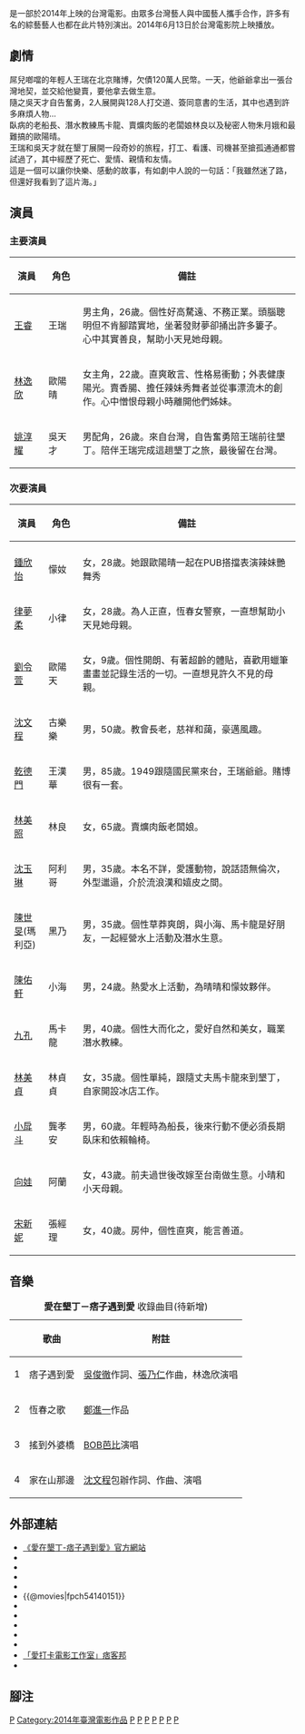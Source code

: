 {{Infobox film
|片名         = 愛在墾丁－痞子遇到愛
|電影原名     = '''''Peace in Love'''''
|圖像         = 
|圖像說明     = 電影海報
|alt          = Theatrical release poster depicting the protagonist, Ralph, along with various video game characters
|導演         = [[李典勇|李典勇]]、[[黃朝亮|黃朝亮]]<ref name="ctimes-20140702000704-260112"/>
|監製         = [[李典勇|李典勇]]<ref name="ctimes-20140702000704-260112">{{cite news | url = http://www.chinatimes.com/newspapers/20140702000704-260112 | title = 乾德門親切喊孫子 王睿笑像髒話 | date = 2014年7月2日 | author = 陳亭均 | location = 台北 | publisher = [[中國時報|中國時報]] | accessdate = 2014年7月6日 | archive-date = 2014年8月5日 | archive-url = https://web.archive.org/web/20140805100950/http://www.chinatimes.com/newspapers/20140702000704-260112 | dead-url = no }}</ref>
|統籌         = 王芝方
|編劇         = [[李典勇|李典勇]]、[[楊靚姝|楊靚姝]]、[[陳承祥|陳承祥]]、[[沁嵐|沁嵐]]
|主演         = [[林逸欣|林逸欣]]、[[王睿|王睿]]、[[姚淳耀|姚淳耀]]
|分級         = [[電影分級制度|普遍級]]
|副標題       = 
|配樂         = 
|主題曲       = [[林逸欣|林逸欣]]《痞子遇到愛》
|片頭曲       = 
|片尾曲       = 
|製片商       = {{flagicon|TWN}}[[愛打卡國際娛樂有限公司|愛打卡國際娛樂有限公司]]
|發行商       = {{flagicon|TWN}}[[威視股份有限公司|威視股份有限公司]]
|上映日期     = {{flagicon|TWN}}2014年6月13日
|攝影         = [[馮信華|馮信華]]
|剪輯         = [[顧曉芸|顧曉芸]]
|片長         = 113分鐘
|產地         = {{TWN}}
|語言         = [[台語|台語]]、[[國語|國語]]
|預算         = 
|票房         = 1,200萬元<ref name="ctimes-20140702000704-260112"/>
|中國大陸片名 = 
|香港片名     = 
|台灣片名     = 痞子遇到愛
|新馬片名     = 
|官方網站     = {{facebook|peaceinlove2014|愛在墾丁-痞子遇到愛}}

|imdb_id      = 
}}
{{engname|《愛在墾丁-痞子遇到愛》|Peace In Love}}是一部於2014年上映的台灣電影。由眾多台灣藝人與中國藝人攜手合作，許多有名的綜藝藝人也都在此片特別演出。2014年6月13日於台灣電影院上映播放。

==劇情==
屌兒啷噹的年輕人王瑞在北京賭博，欠債120萬人民幣。一天，他爺爺拿出一張台灣地契，並交給他變賣，要他拿去做生意。<br>
隨之吳天才自告奮勇，2人展開與128人打交道、簽同意書的生活，其中也遇到許多麻煩人物...<br>
臥病的老船長、潛水教練馬卡龍、賣爌肉飯的老闆娘林良以及秘密人物朱月娥和最難搞的歐陽晴。<br>
王瑞和吳天才就在墾丁展開一段奇妙的旅程，打工、看護、司機甚至搶孤通通都嘗試過了，其中經歷了死亡、愛情、親情和友情。<br>
這是一個可以讓你快樂、感動的故事，有如劇中人說的一句話：「我雖然迷了路，但還好我看到了這片海。」<br>

== 演員 ==
=== 主要演員 ===
{| border="2" cellpadding="4" cellspacing="1" style="background: #f9f9f9;font-size:90%; border: 1px #aaa solid; border-collapse: collapse;"
|- bgcolor="#B0C4DE" align="center"
!width=12%|演員
!width=12%|角色
!備註
|-align=center 
|[[王睿_(演員)|王睿]]
|王瑞
|style="text-align: left;"|男主角，26歲。個性好高騖遠、不務正業。頭腦聰明但不肯腳踏實地，坐著發財夢卻捅出許多簍子。心中其實善良，幫助小天見她母親。

|-align=center 
|[[林逸欣|林逸欣]]
|歐陽晴
|style="text-align: left;"|女主角，22歲。直爽敢言、性格易衝動；外表健康陽光。賣香腸、擔任辣妹秀舞者並從事漂流木的創作。心中憎恨母親小時離開他們姊妹。

|-align=center 
|[[姚淳耀|姚淳耀]]
|吳天才
|style="text-align: left;"|男配角，26歲。來自台灣，自告奮勇陪王瑞前往墾丁。陪伴王瑞完成這趟墾丁之旅，最後留在台灣。

|}

=== 次要演員 ===
{| border="2" cellpadding="4" cellspacing="1" style="background: #f9f9f9;font-size:90%; border: 1px #aaa solid; border-collapse: collapse;"
|- bgcolor="#B0C4DE" align="center"
!width=12%|演員
!width=12%|角色
!備註
|-align=center 
|-align=center 
|[[鍾欣怡|鍾欣怡]]
|懞奻
|style="text-align: left;"|女，28歲。她跟歐陽晴一起在PUB搭擋表演辣妹艷舞秀

|-align=center 
|[[律夢柔|律夢柔]]
|小律
|style="text-align: left;"|女，28歲。為人正直，恆春女警察，一直想幫助小天見她母親。

|-align=center 
|[[劉令萱|劉令萱]]	
|歐陽天
|style="text-align: left;"|女，9歲。個性開朗、有著超齡的體貼，喜歡用蠟筆畫畫並記錄生活的一切。一直想見許久不見的母親。

|-align=center 
|[[沈文程|沈文程]]
|古樂樂 
|style="text-align: left;"|男，50歲。教會長老，慈祥和藹，豪邁風趣。

|-align=center 
|[[乾德門|乾德門]]
|王漢華
|style="text-align: left;"|男，85歲。1949跟隨國民黨來台，王瑞爺爺。賭博很有一套。

|-align=center 
|[[林美照|林美照]]
|林良
|style="text-align: left;"|女，65歲。賣爌肉飯老闆娘。

|-align=center 
|[[沈玉琳|沈玉琳]]
|阿利哥
|style="text-align: left;"|男，35歲。本名不詳，愛護動物，說話語無倫次，外型邋遢，介於流浪漢和嬉皮之間。

|-align=center 
|[[陳世旻|陳世旻]](瑪利亞)
|黑乃
|style="text-align: left;"|男，35歲。個性草莽爽朗，與小海、馬卡龍是好朋友，一起經營水上活動及潛水生意。

|-align=center 
|[[陳佑軒|陳佑軒]]
|小海
|style="text-align: left;"|男，24歲。熱愛水上活動，為晴晴和懞奻夥伴。

|-align=center 
|[[九孔_(藝人)|九孔]]
|馬卡龍
|style="text-align: left;"|男，40歲。個性大而化之，愛好自然和美女，職業潛水教練。

|-align=center 
|[[林美貞|林美貞]]
|林貞貞
|style="text-align: left;"|女，35歲。個性單純，跟隨丈夫馬卡龍來到墾丁，自家開設冰店工作。

|-align=center 
|[[小戽斗|小戽斗]]
|龔孝安
|style="text-align: left;"|男，60歲。年輕時為船長，後來行動不便必須長期臥床和依賴輪椅。
	
|-align=center 
|[[向娃|向娃]]
|阿蘭
|style="text-align: left;"|女，43歲。前夫過世後改嫁至台南做生意。小晴和小天母親。

|-align=center 
|[[宋新妮|宋新妮]]
|張經理
|style="text-align: left;"|女，40歲。房仲，個性直爽，能言善道。

|}

== 音樂 ==
{| class="wikitable"

|+ '''愛在墾丁－痞子遇到愛''' 收錄曲目(待新增)
|-
!  !! 歌曲 !! 附註
|-
| 1 || 痞子遇到愛 ||[[吳俊徹|吳俊徹]]作詞、[[張乃仁|張乃仁]]作曲，林逸欣演唱
|-
| 2 || 恆春之歌 || [[鄭進一|鄭進一]]作品
|-
| 3 || 搖到外婆橋 || [[BOB芭比|BOB芭比]]演唱
|-
| 4 || 家在山那邊 ||[[沈文程|沈文程]]包辦作詞、作曲、演唱

|}

== 外部連結 ==
{{Wikiquote}}
<!-- 此處禁止加入任何非官方成立的部落格、論壇和討論區等網站 -->
* [https://web.archive.org/web/20140701123330/http://www.peaceinlove.tw/ 《愛在墾丁-痞子遇到愛》官方網站]
* {{youtube|mfHCQi52Cbc|《愛在墾丁-痞子遇到愛》電影預告}}
* {{facebook|peaceinlove2014|《愛在墾丁-痞子遇到愛》}}
* {{Sinaweibo|peaceinlove|《愛在墾丁-痞子遇到愛》}}
*{{Yahoomovie id|5215}}	
*{{@movies|fpch54140151}}
*{{douban}}
*{{hkmdb title|16986}}
*{{imdb title|7870252}}
* {{Sinaweibo|lovecheckin7|愛打卡電影工作室}}
* {{facebook|lovecheckinmovie|愛打卡電影工作室}}
* [http://lovecheckin7.pixnet.net/blog/ 「愛打卡電影工作室」痞客邦] {{Wayback|url=http://lovecheckin7.pixnet.net/blog/ |date=20180116004352 }}
* {{youtube|user=lovecheckin|愛打卡電影工作室}}

== 腳注 ==
{{reflist}}

{{DEFAULTSORT:BA}}

{{Portal bar|台灣|電影}}

[[Category:2010年代浪漫喜劇片|P]]
[[Category:2014年臺灣電影作品|Category:2014年臺灣電影作品]]
[[Category:華語電影|P]]
[[Category:台灣劇情片|P]]
[[Category:台灣愛情片|P]]
[[Category:台灣浪漫喜劇片|P]]
[[Category:屏東縣取景電影|P]]
[[Category:屏東縣背景電影|P]]
[[Category:威視電影發行電影|P]]